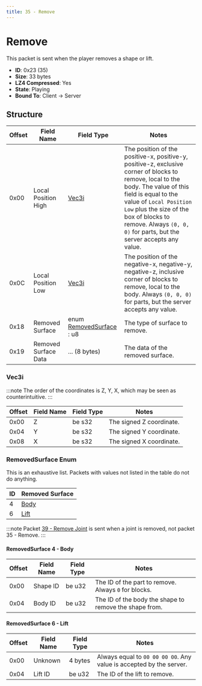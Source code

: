 ```yaml
---
title: 35 - Remove
---
```


# Remove

This packet is sent when the player removes a shape or lift.

- **ID**: 0x23 (35)
- **Size**: 33 bytes
- **LZ4 Compressed**: Yes
- **State**: Playing
- **Bound To**: Client -> Server

## Structure

| Offset | Field Name           | Field Type      | Notes |
|--------|----------------------|-----------------|-------|
| 0x00   | Local Position High  | [Vec3i](#vec3i) | The position of the positive-x, positive-y, positive-z, exclusive corner of blocks to remove, local to the body. The value of this field is equal to the value of `Local Position Low` plus the size of the box of blocks to remove. Always `(0, 0, 0)` for parts, but the server accepts any value. |
| 0x0C   | Local Position Low   | [Vec3i](#vec3i) | The position of the negative-x, negative-y, negative-z, inclusive corner of blocks to remove, local to the body. Always `(0, 0, 0)` for parts, but the server accepts any value. |
| 0x18   | Removed Surface      | enum [RemovedSurface](#removedsurface-enum) : u8 | The type of surface to remove. |
| 0x19   | Removed Surface Data | ... (8 bytes)   | The data of the removed surface. |

### Vec3i

:::note
The order of the coordinates is Z, Y, X, which may be seen as counterintuitive.
:::

| Offset | Field Name | Field Type | Notes |
|--------|------------|------------|-------|
| 0x00   | Z          | be s32     | The signed Z coordinate. |
| 0x04   | Y          | be s32     | The signed Y coordinate. |
| 0x08   | X          | be s32     | The signed X coordinate. |

### RemovedSurface Enum

This is an exhaustive list. Packets with values not listed in the table do not do anything.

| ID | Removed Surface |
|----|--------|
| 4  | [Body](#removedsurface-4---body) |
| 6  | [Lift](#removedsurface-6---lift) |

:::note
Packet [39 - Remove Joint](./39-remove-joint.mdx) is sent when a joint is removed, not packet 35 - Remove.
:::

#### RemovedSurface 4 - Body

| Offset | Field Name | Field Type | Notes |
|--------|------------|------------|-------|
| 0x00   | Shape ID   | be u32     | The ID of the part to remove. Always `0` for blocks. |
| 0x04   | Body ID    | be u32     | The ID of the body the shape to remove the shape from. |

#### RemovedSurface 6 - Lift

| Offset | Field Name | Field Type | Notes |
|--------|------------|------------|-------|
| 0x00   | Unknown    | 4 bytes    | Always equal to `00 00 00 00`. Any value is accepted by the server. |
| 0x04   | Lift ID    | be u32     | The ID of the lift to remove. |
